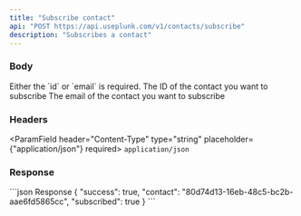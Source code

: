 ```yaml
---
title: "Subscribe contact"
api: "POST https://api.useplunk.com/v1/contacts/subscribe"
description: "Subscribes a contact"
---
```



### Body
<Info>
    Either the `id` or `email` is required.
</Info>
<ParamField body="id" type="string" placeholder={'550e8400-e29b-41d4-a716-446655440000'}>
    The ID of the contact you want to subscribe
</ParamField>
<ParamField body="email" type="string" placeholder={'hello@useplunk.com'}>
    The email of the contact you want to subscribe
</ParamField>

### Headers
<ParamField header="Content-Type" type="string" placeholder={"application/json"} required>
    `application/json`
</ParamField>

### Response
<ResponseExample>
    ```json Response
    {
        "success": true,
        "contact": "80d74d13-16eb-48c5-bc2b-aae6fd5865cc",
        "subscribed": true
    }
    ```
</ResponseExample>